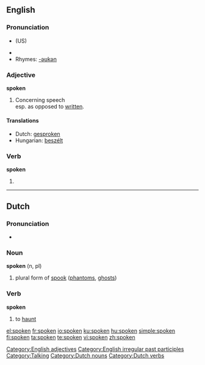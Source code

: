 {{wikipedia|dab=spoken}}
==English==

{{rank|religion|dress|degree|917|spoken|stop|moral|mighty}}

===Pronunciation===
*{{IPA|/'spɔʊkən/}} (US)

*{{audio|en-us-spoken.ogg|Audio (US)}}
*Rhymes: [[Rhymes:English:-əʊkən|-əʊkən]]

===Adjective===
'''spoken'''

# Concerning speech<br>esp. as opposed to [[written]].

====Translations====
*Dutch: [[gesproken]]
*Hungarian: [[beszélt]]

===Verb===
'''spoken'''

# {{past participle of|[[speak]]}}

[[Category:English adjectives]]
[[Category:English irregular past participles]]
[[Category:Talking]]
----

==Dutch==

===Pronunciation===
*{{IPA|/'spokən/}}

===Noun===
'''spoken''' (n, pl)

# plural form of [[spook]] ([[phantom]]s, [[ghost]]s)

===Verb===
'''spoken'''

# to [[haunt]]
[[Category:Dutch nouns]]

[[Category:Dutch verbs]]

[[el:spoken]]
[[fr:spoken]]
[[io:spoken]]
[[ku:spoken]]
[[hu:spoken]]
[[simple:spoken]]
[[fi:spoken]]
[[ta:spoken]]
[[te:spoken]]
[[vi:spoken]]
[[zh:spoken]]
